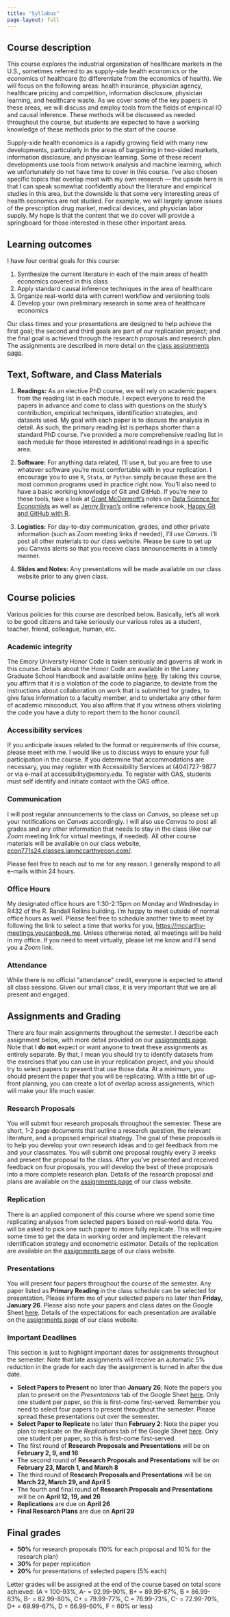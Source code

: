 ```yaml
---
title: "Syllabus"
page-layout: full
---
```

  
## Course description

This course explores the industrial organization of healthcare markets in the U.S., sometimes referred to as supply-side health economics or the economics of healthcare (to differentiate from the economics of health). We will focus on the following areas: health insurance,  physician agency, healthcare pricing and competition, information disclosure, physician learning, and healthcare waste. As we cover some of the key papers in these areas, we will discuss and employ tools from the fields of empirical IO and causal inference. These methods will be discuseed as needed throughout the course, but students are expected to have a working knowledge of these methods prior to the start of the course. 

Supply-side health economics is a rapidly growing field with many new developments, particularly in the areas of bargaining in two-sided markets, information disclosure, and physician learning. Some of these recent developments use tools from network analysis and machine learning, which we unfortunately do not have time to cover in this course. I've also chosen specific topics that overlap most with my own research --- the upside here is that I can speak somewhat confidently about the literature and empirical studies in this area, but the downside is that some very interesting areas of health economics are not studied. For example, we will largely ignore issues of the prescription drug market, medical devices, and physician labor supply. My hope is that the content that we do cover will provide a springboard for those interested in these other important areas.

## Learning outcomes

I have four central goals for this course:

1. Synthesize the current literature in each of the main areas of health economics covered in this class
2. Apply standard causal inference techniques in the area of healthcare
3. Organize real-world data with current workflow and versioning tools
4. Develop your own preliminary research in some area of healthcare economics

Our class times and your presentations are designed to help achieve the first goal; the second and third goals are part of our replication project; and the final goal is achieved through the research proposals and research plan. The assignments are described in more detail on the [class assignments page](https://econ771s24.classes.ianmccarthyecon.com/assignments).

## Text, Software, and Class Materials

1. **Readings:** As an elective PhD course, we will rely on academic papers from the reading list in each module. I expect everyone to read the papers in advance and come to class with questions on the study's contribution, empirical techniques, identification strategies, and datasets used. My goal with each paper is to discuss the analysis in detail. As such, the primary reading list is perhaps shorter than a standard PhD course. I've provided a more comprehensive reading list in each module for those interested in additional readings in a specific area.

2. **Software:** For anything data related, I'll use `R`, but you are free to use whatever software you're most comfortable with in your replication. I encourage you to use `R`, `Stata`, or `Python` simply because these are the most common programs used in practice right now. You'll also need to have a basic working knowledge of Git and GitHub. If you're new to these tools, take a look at [Grant McDermott's](https://grantmcdermott.com/) notes on [Data Science for Economists](https://github.com/uo-ec607/lectures) as well as [Jenny Bryan's](https://jennybryan.org/) online reference book, [Happy Git and GitHub with R](https://happygitwithr.com/).

3. **Logistics:** For day-to-day communication, grades, and other private information (such as Zoom meeting links if needed), I'll use *Canvas*. I'll post all other materials to our class website. Please be sure to set up you Canvas alerts so that you receive class announcements in a timely manner.

4. **Slides and Notes:** Any presentations will be made available on our class website prior to any given class.

## Course policies

Various policies for this course are described below. Basically, let's all work to be good citizens and take seriously our various roles as a student, teacher, friend, colleague, human, etc.

### Academic integrity

The Emory University Honor Code is taken seriously and governs all work in this course. Details about the Honor Code are available in the Laney Graduate School Handbook and available online [here](https://www.gs.emory.edu/academics/policies-progress/conduct.html). By taking this course, you affirm that it is a violation of the code to plagiarize, to deviate from the instructions about collaboration on work that is submitted for grades, to give false information to a faculty member, and to undertake any other form of academic misconduct. You also affirm that if you witness others violating the code you have a duty to report them to the honor council.

### Accessibility services

If you anticipate issues related to the format or requirements of this course, please meet with me. I would like us to discuss ways to ensure your full participation in the course. If you determine that accommodations are necessary, you may register with Accessibility Services at (404)727-9877 or via e-mail at accessibility@emory.edu. To register with OAS, students must self identify and initiate contact with the OAS office.


### Communication

I will post regular announcements to the class on *Canvas*, so please set up your notifications on *Canvas* accordingly. I will also use *Canvas* to post all grades and any other information that needs to stay in the class (like our *Zoom* meeting link for virtual meetings, if needed). All other course materials will be available on our class website, [econ771s24.classes.ianmccarthyecon.com/](https://econ771f22.classes.ianmccarthyecon.com/).

Please feel free to reach out to me for any reason. I generally respond to all e-mails within 24 hours.


### Office Hours

My designated office hours are 1:30-2:15pm on Monday and Wednesday in R432 of the R. Randall Rollins building. I'm happy to meet outside of normal office hours as well. Please feel free to schedule another time to meet by following the link to select a time that works for you, [https://mccarthy-meetings.youcanbook.me](https://mccarthy-meetings.youcanbook.me). Unless otherwise noted, all meetings will be held in my office. If you need to meet virtually, please let me know and I'll send you a *Zoom* link.


### Attendance

While there is no official "attendance" credit, everyone is expected to attend all class sessions. Given our small class, it is very important that we are all present and engaged.


## Assignments and Grading

There are four main assignments throughout the semester. I describe each assignment below, with more detail provided on our [assignments page](https://econ771s24.classes.ianmccarthyecon.com/assignments). Note that I **do not** expect or want anyone to treat these assignments as entirely separate. By that, I mean you should try to identify datasets from the exercises that you can use in your replication project, and you should try to select papers to present that use those data. At a minimum, you should present the paper that you will be replicating. With a little bit of up-front planning, you can create a lot of overlap across assignments, which will make your life much easier. 


### Research Proposals

You will submit four research proposals throughout the semester. These are short, 1-2 page documents that outline a research question, the relevant literature, and a proposed empirical strategy. The goal of these proposals is to help you develop your own research ideas and to get feedback from me and your classmates. You will submit one proposal roughly every 3 weeks and present the proposal to the class. After you've presented and received feedback on four proposals, you will develop the best of these proposals into a more complete research plan. Details of the research proposal and plans are available on the [assignments page](https://econ771s24.classes.ianmccarthyecon.com/assignments) of our class website.

### Replication

There is an applied component of this course where we spend some time replicating analyses from selected papers based on real-world data. You will be asked to pick one such paper to more fully replicate. This will require some time to get the data in working order and implement the relevant identification strategy and econometric estimator. Details of the replication are available on the [assignments page](https://econ771s24.classes.ianmccarthyecon.com/assignments) of our class website.

### Presentations

You will present four papers throughout the course of the semester. Any paper listed as **Primary Reading** in the class schedule can be selected for presentation. Please inform me of your selected papers no later than **Friday, January 26**. Please also note your papers and class dates on the Google Sheet [here](https://docs.google.com/spreadsheets/d/19LovendEZg3Qk_5Wgy-we_9owO8sPnseU5blbik86MI/edit?usp=sharing). Details of the expectations for each presentation are available on the [assignments page](https://econ771s24.classes.ianmccarthyecon.com/assignments) of our class website.

### Important Deadlines

This section is just to highlight important dates for assignments throughout the semester. Note that late assignments will receive an automatic 5% reduction in the grade for each day the assignment is turned in after the due date.

   - **Select Papers to Present** no later than **January 26**: Note the papers you plan to present on the *Presentations* tab of the Google Sheet [here](https://docs.google.com/spreadsheets/d/19LovendEZg3Qk_5Wgy-we_9owO8sPnseU5blbik86MI/edit?usp=sharing). Only one student per paper, so this is first-come first-served. Remember you need to select four papers to present throughout the semester. Please spread these presentations out over the semester.
   - **Select Paper to Replicate** no later than **February 2**: Note the paper you plan to replicate on the *Replications* tab of the Google Sheet [here](https://docs.google.com/spreadsheets/d/19LovendEZg3Qk_5Wgy-we_9owO8sPnseU5blbik86MI/edit?usp=sharing). Only one student per paper, so this is first-come first-served.
   - The first round of **Research Proposals and Presentations** will be on **February 2, 9, and 16**
   - The second round of **Research Proposals and Presentations** will be on **February 23, March 1, and March 8**
   - The third round of **Research Proposals and Presentations** will be on **March 22, March 29, and April 5**
   - The fourth and final round of **Research Proposals and Presentations** will be on **April 12, 19, and 26**
   - **Replications** are due on **April 26**
   - **Final Research Plans** are due on **April 29**


## Final grades

   - **50%** for research proposals (10% for each proposal and 10% for the research plan)
   - **30%** for paper replication
   - **20%** for presentations of selected papers (5% each)

Letter grades will be assigned at the end of the course based on total score achieved:
(A = 100-93%, A- = 92.99-90%, B+ = 89.99-87%, B = 86.99-83%, B- = 82.99-80%, C+ = 79.99-77%, C = 76.99-73%, C- = 72.99-70%, D+ = 69.99-67%, D = 66.99-60%, F = 60% or less)

